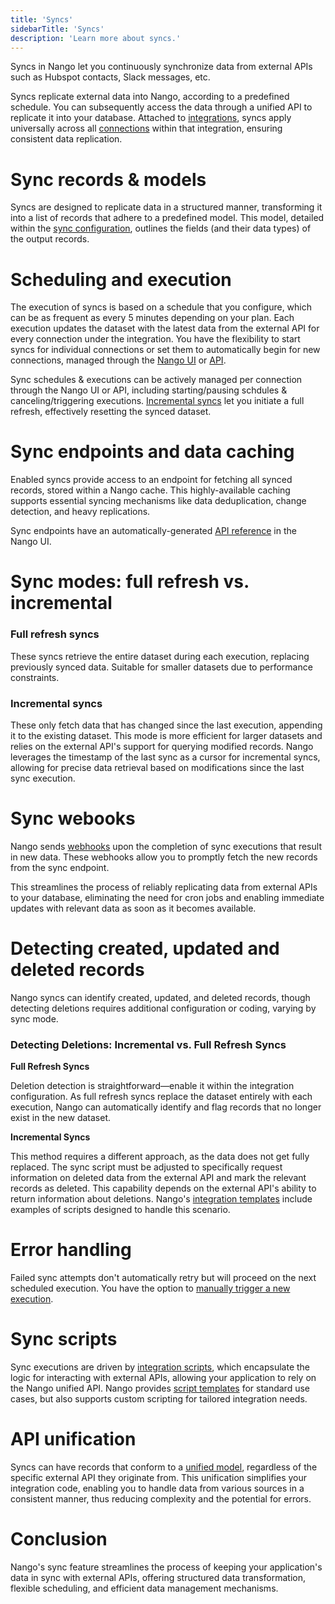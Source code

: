 ```yaml
---
title: 'Syncs'
sidebarTitle: 'Syncs'
description: 'Learn more about syncs.'
---
```


Syncs in Nango let you continuously synchronize data from external APIs such as Hubspot contacts, Slack messages, etc.

Syncs replicate external data into Nango, according to a predefined schedule. You can subsequently access the data through a unified API to replicate it into your database. Attached to [integrations](understand/concepts/integrations), syncs apply universally across all [connections](understand/concepts/connections) within that integration, ensuring consistent data replication.

# Sync records & models
Syncs are designed to replicate data in a structured manner, transforming it into a list of records that adhere to a predefined model. This model, detailed within the [sync configuration](understand/concepts/integration-configuration), outlines the fields (and their data types) of the output records.

# Scheduling and execution
The execution of syncs is based on a schedule that you configure, which can be as frequent as every 5 minutes depending on your plan. Each execution updates the dataset with the latest data from the external API for every connection under the integration. You have the flexibility to start syncs for individual connections or set them to automatically begin for new connections, managed through the [Nango UI](understand/concepts/ui) or [API](reference/overview).

Sync schedules & executions can be actively managed per connection through the Nango UI or API, including starting/pausing schdules & canceling/triggering executions. [Incremental syncs](#incremental-syncs) let you initiate a full refresh, effectively resetting the synced dataset.

# Sync endpoints and data caching
Enabled syncs provide access to an endpoint for fetching all synced records, stored within a Nango cache. This highly-available caching supports essential syncing mechanisms like data deduplication, change detection, and heavy replications.

Sync endpoints have an automatically-generated [API reference](understand/concepts/integrations#configuration-details) in the Nango UI. 

# Sync modes: full refresh vs. incremental

### Full refresh syncs
These syncs retrieve the entire dataset during each execution, replacing previously synced data. Suitable for smaller datasets due to performance constraints.

### Incremental syncs
These only fetch data that has changed since the last execution, appending it to the existing dataset. This mode is more efficient for larger datasets and relies on the external API's support for querying modified records.
Nango leverages the timestamp of the last sync as a cursor for incremental syncs, allowing for precise data retrieval based on modifications since the last sync execution.

# Sync webooks

Nango sends [webhooks](understand/concepts/webhooks) upon the completion of sync executions that result in new data. These webhooks allow you to promptly fetch the new records from the sync endpoint. 

This streamlines the process of reliably replicating data from external APIs to your database, eliminating the need for cron jobs and enabling immediate updates with relevant data as soon as it becomes available.

# Detecting created, updated and deleted records

Nango syncs can identify created, updated, and deleted records, though detecting deletions requires additional configuration or coding, varying by sync mode.

### Detecting Deletions: Incremental vs. Full Refresh Syncs

**Full Refresh Syncs**

Deletion detection is straightforward—enable it within the integration configuration. As full refresh syncs replace the dataset entirely with each execution, Nango can automatically identify and flag records that no longer exist in the new dataset.

**Incremental Syncs**

This method requires a different approach, as the data does not get fully replaced. The sync script must be adjusted to specifically request information on deleted data from the external API and mark the relevant records as deleted. This capability depends on the external API's ability to return information about deletions. Nango's [integration templates](understand/concepts/templates) include examples of scripts designed to handle this scenario.

# Error handling
Failed sync attempts don't automatically retry but will proceed on the next scheduled execution. You have the option to [manually trigger a new execution](#scheduling-and-execution). 

# Sync scripts

Sync executions are driven by [integration scripts](understand/concepts/scripts), which encapsulate the logic for interacting with external APIs, allowing your application to rely on the Nango unified API. Nango provides [script templates](understand/concepts/templates) for standard use cases, but also supports custom scripting for tailored integration needs.

# API unification

Syncs can have records that conform to a [unified model](understand/concepts/api-unification), regardless of the specific external API they originate from. This unification simplifies your integration code, enabling you to handle data from various sources in a consistent manner, thus reducing complexity and the potential for errors.

# Conclusion
Nango's sync feature streamlines the process of keeping your application's data in sync with external APIs, offering structured data transformation, flexible scheduling, and efficient data management mechanisms. 
